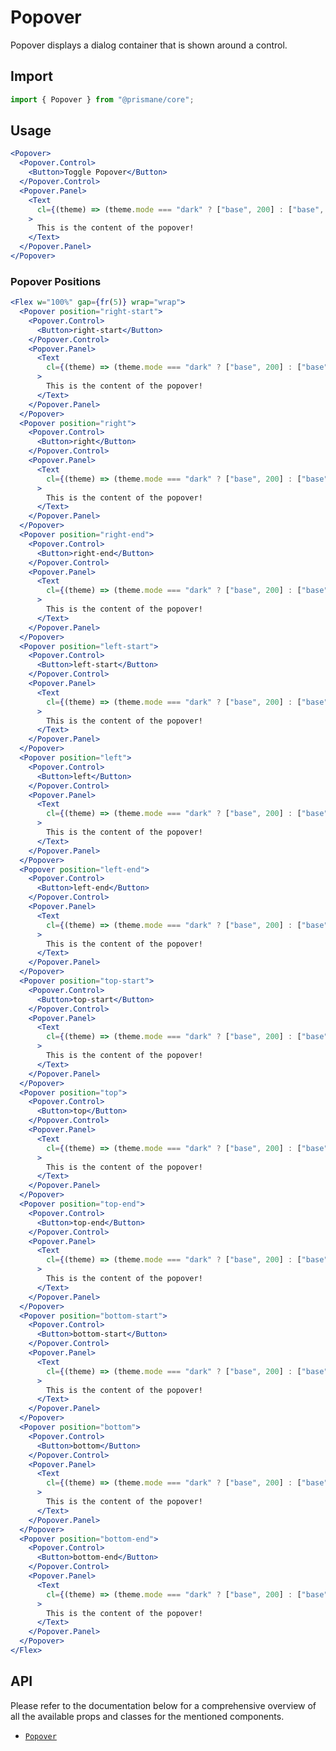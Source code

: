 # Popover

Popover displays a dialog container that is shown around a control.

## Import

```js
import { Popover } from "@prismane/core";
```

## Usage

```jsx
<Popover>
  <Popover.Control>
    <Button>Toggle Popover</Button>
  </Popover.Control>
  <Popover.Panel>
    <Text
      cl={(theme) => (theme.mode === "dark" ? ["base", 200] : ["base", 700])}
    >
      This is the content of the popover!
    </Text>
  </Popover.Panel>
</Popover>
```

### Popover Positions

```jsx
<Flex w="100%" gap={fr(5)} wrap="wrap">
  <Popover position="right-start">
    <Popover.Control>
      <Button>right-start</Button>
    </Popover.Control>
    <Popover.Panel>
      <Text
        cl={(theme) => (theme.mode === "dark" ? ["base", 200] : ["base", 700])}
      >
        This is the content of the popover!
      </Text>
    </Popover.Panel>
  </Popover>
  <Popover position="right">
    <Popover.Control>
      <Button>right</Button>
    </Popover.Control>
    <Popover.Panel>
      <Text
        cl={(theme) => (theme.mode === "dark" ? ["base", 200] : ["base", 700])}
      >
        This is the content of the popover!
      </Text>
    </Popover.Panel>
  </Popover>
  <Popover position="right-end">
    <Popover.Control>
      <Button>right-end</Button>
    </Popover.Control>
    <Popover.Panel>
      <Text
        cl={(theme) => (theme.mode === "dark" ? ["base", 200] : ["base", 700])}
      >
        This is the content of the popover!
      </Text>
    </Popover.Panel>
  </Popover>
  <Popover position="left-start">
    <Popover.Control>
      <Button>left-start</Button>
    </Popover.Control>
    <Popover.Panel>
      <Text
        cl={(theme) => (theme.mode === "dark" ? ["base", 200] : ["base", 700])}
      >
        This is the content of the popover!
      </Text>
    </Popover.Panel>
  </Popover>
  <Popover position="left">
    <Popover.Control>
      <Button>left</Button>
    </Popover.Control>
    <Popover.Panel>
      <Text
        cl={(theme) => (theme.mode === "dark" ? ["base", 200] : ["base", 700])}
      >
        This is the content of the popover!
      </Text>
    </Popover.Panel>
  </Popover>
  <Popover position="left-end">
    <Popover.Control>
      <Button>left-end</Button>
    </Popover.Control>
    <Popover.Panel>
      <Text
        cl={(theme) => (theme.mode === "dark" ? ["base", 200] : ["base", 700])}
      >
        This is the content of the popover!
      </Text>
    </Popover.Panel>
  </Popover>
  <Popover position="top-start">
    <Popover.Control>
      <Button>top-start</Button>
    </Popover.Control>
    <Popover.Panel>
      <Text
        cl={(theme) => (theme.mode === "dark" ? ["base", 200] : ["base", 700])}
      >
        This is the content of the popover!
      </Text>
    </Popover.Panel>
  </Popover>
  <Popover position="top">
    <Popover.Control>
      <Button>top</Button>
    </Popover.Control>
    <Popover.Panel>
      <Text
        cl={(theme) => (theme.mode === "dark" ? ["base", 200] : ["base", 700])}
      >
        This is the content of the popover!
      </Text>
    </Popover.Panel>
  </Popover>
  <Popover position="top-end">
    <Popover.Control>
      <Button>top-end</Button>
    </Popover.Control>
    <Popover.Panel>
      <Text
        cl={(theme) => (theme.mode === "dark" ? ["base", 200] : ["base", 700])}
      >
        This is the content of the popover!
      </Text>
    </Popover.Panel>
  </Popover>
  <Popover position="bottom-start">
    <Popover.Control>
      <Button>bottom-start</Button>
    </Popover.Control>
    <Popover.Panel>
      <Text
        cl={(theme) => (theme.mode === "dark" ? ["base", 200] : ["base", 700])}
      >
        This is the content of the popover!
      </Text>
    </Popover.Panel>
  </Popover>
  <Popover position="bottom">
    <Popover.Control>
      <Button>bottom</Button>
    </Popover.Control>
    <Popover.Panel>
      <Text
        cl={(theme) => (theme.mode === "dark" ? ["base", 200] : ["base", 700])}
      >
        This is the content of the popover!
      </Text>
    </Popover.Panel>
  </Popover>
  <Popover position="bottom-end">
    <Popover.Control>
      <Button>bottom-end</Button>
    </Popover.Control>
    <Popover.Panel>
      <Text
        cl={(theme) => (theme.mode === "dark" ? ["base", 200] : ["base", 700])}
      >
        This is the content of the popover!
      </Text>
    </Popover.Panel>
  </Popover>
</Flex>
```

## API

Please refer to the documentation below for a comprehensive overview of all the available props and classes for the mentioned components.

- [`Popover`](/docs/components-api/popover-api)

